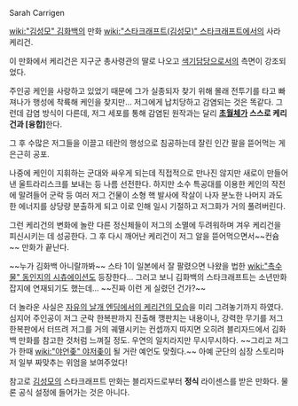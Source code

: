 Sarah Carrigen

[[wiki:"김성모" 김화백]]의 만화 [[wiki:"스타크래프트(김성모)" 스타크래프트]]에서의 사라 케리건.

이 만화에서 케리건은 지구군 총사령관의 딸로 나오고 [[색기담당]]으로서의 측면이 강조되었다.

주인공 케인을 사랑하고 있었기 때문에 그가 실종되자 찾기 위해 몰래 전투기를 타고 빠져나가 행성에 착륙해 케인을 찾지만… 저그에게 납치당하고 감염되는 것은 똑같다. 그런데 감염 방식이 다른데, 저그 세포를 통해 감염된 원작과는 달리 '''[[초월체]]가 스스로 케리건과 [융합]'''한다.

그 후 수많은 저그들을 이끌고 테란의 행성으로 침공하는데 잘린 인간 팔을 뜯어먹는 게 은근히 공포.

나중에 케인이 지휘하는 군대와 싸우게 되는데 직접적으로 만나진 않지만 새로이 만들어낸 울트라리스크를 보내는 등 나름 선전한다. 하지만 소수 특공대를 이용한 케인의 작전에 말려들어 군락 등 여러 저그 건물이 소형 핵 발사에 작살이 나자 분노한 나머지 과도한 에너지를 상당량 분출하게 되고 이로 인해 일시 기절하고 저그화가 거의 풀려버린다.

그런 케리건의 변화에 놀란 다른 정신체들이 저그의 소멸에 두려워하며 겨우 케리건을 피신시키는 데 성공한다. 그 후 다시 깨어난 케리건이 저그 알을 뜯어먹으면서~~컨슘~~ 만화가 끝난다.

~~누가 김화백 아니랄까봐~~ 스타 1이 일본에서 잘 팔렸으면 나왔을 법한 [[wiki:"촉수물" 동인지의 시츄에이션]]도 등장한다… 그러고 보니 김화백의 스타크래프트는 소년만화 잡지에 연재되기도 했는데… ~~진짜 이런 게 실렸던 건가?~~

더 놀라운 사실은 [http://blog.naver.com/007siekensou/80114043534 자유의 날개 엔딩에서의 케리건의 모습]을 미리 그려놓기까지 하였다. 심지어 주인공이 저그 군락 한복판까지 진출해 깽판치는 내용이나, 강력한 무기를 저그 한복판에서 터뜨려 저그를 거의 궤멸시키는 컨셉까지 따지면 오히려 블리자드에서 김화백 만화를 참고한 것처럼 느껴질 정도. 우연의 일치라지만 무시무시하다. ~~그리고 저그가 한때 [[wiki:"야언좆" 야저좆]]이 될 거란 예언도 맞췄다.~~ 아예 군단의 심장 스토리마저 일부 짜맞추는 위엄을 보여주었다!

참고로 [[김성모]]의 스타크래프트 만화는 블리자드로부터 '''정식''' 라이센스를 받은 만화다. 물론 공식 설정에 들어가는 것은 아니다.
